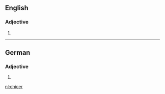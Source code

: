 ==English==

===Adjective===
{{head|en}}

# {{en-comparative of|chic}}

----

==German==

===Adjective===
{{head|de|adjective form}}

# {{comparative of|chic|lang=de}}

[[nl:chicer]]